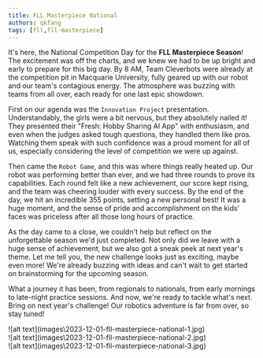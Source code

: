 ```yaml
---
title: FLL Masterpiece National
authors: qkfang
tags: [fll,fll-masterpiece]
---
```



It's here, the National Competition Day for the **FLL Masterpiece Season**! The excitement was off the charts, and we knew we had to be up bright and early to prepare for this big day. By 8 AM, Team Cleverbots were already at the competition pit in Macquarie University, fully geared up with our robot and our team's contagious energy. The atmosphere was buzzing with teams from all over, each ready for one last epic showdown.

First on our agenda was the `Innovation Project` presentation. Understandably, the girls were a bit nervous, but they absolutely nailed it! They presented their "Fresh: Hobby Sharing AI App" with enthusiasm, and even when the judges asked tough questions, they handled them like pros. Watching them speak with such confidence was a proud moment for all of us, especially considering the level of competition we were up against.

Then came the `Robot Game`, and this was where things really heated up. Our robot was performing better than ever, and we had three rounds to prove its capabilities. Each round felt like a new achievement, our score kept rising, and the team was cheering louder with every success. By the end of the day, we hit an incredible 355 points, setting a new personal best! It was a huge moment, and the sense of pride and accomplishment on the kids' faces was priceless after all those long hours of practice.

As the day came to a close, we couldn't help but reflect on the unforgettable season we'd just completed. Not only did we leave with a huge sense of achievement, but we also got a sneak peek at next year's theme. Let me tell you, the new challenge looks just as exciting, maybe even more! We're already buzzing with ideas and can't wait to get started on brainstorming for the upcoming season.

What a journey it has been, from regionals to nationals, from early mornings to late-night practice sessions. And now, we're ready to tackle what's next. Bring on next year's challenge! Our robotics adventure is far from over, so stay tuned!

<div className="img-grid">
  <div className="img-item">
    ![alt text](images\2023-12-01-fll-masterpiece-national-1.jpg)
  </div>
  <div className="img-item">
    ![alt text](images\2023-12-01-fll-masterpiece-national-2.jpg)
  </div>
  <div className="img-item">
    ![alt text](images\2023-12-01-fll-masterpiece-national-3.jpg)
  </div>
</div>